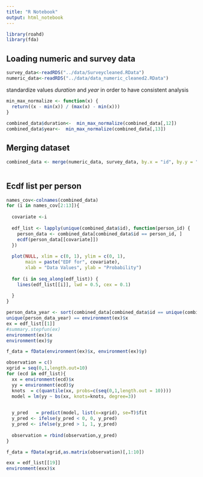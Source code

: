 ```yaml
---
title: "R Notebook"
output: html_notebook
---
```


```r
library(roahd)
library(fda)
```

## Loading numeric and survey data
```r
survey_data<-readRDS("../data/Surveycleaned.RData")
numeric_data<-readRDS("../data/data_numeric_cleaned2.RData")
```
standardize values *duration* and *year* in order to have consistent analysis
```r
min_max_normalize <- function(x) {
  return((x - min(x)) / (max(x) - min(x)))
}
  
combined_data$duration<-  min_max_normalize(combined_data[,12])
combined_data$year<-  min_max_normalize(combined_data[,13])
```

## Merging dataset
```r
combined_data <- merge(numeric_data, survey_data, by.x = "id", by.y = "id")
```

```r

```

## Ecdf list per person
```r
names_cov<-colnames(combined_data)
for (i in names_cov[2:13]){
  
  covariate <-i
  
  edf_list <- lapply(unique(combined_data$id), function(person_id) {
    person_data <- combined_data[combined_data$id == person_id, ]
    ecdf(person_data[[covariate]])
  })
  
  plot(NULL, xlim = c(0, 1), ylim = c(0, 1),
       main = paste("EDF for", covariate),
       xlab = "Data Values", ylab = "Probability")
  
  for (i in seq_along(edf_list)) {
    lines(edf_list[[i]], lwd = 0.5, cex = 0.1)
  
  }
}
```
```r
person_data_year <- sort(combined_data[combined_data$id == unique(combined_data$id)[1],"year" ])
unique(person_data_year) == environment(ex)$x
ex = edf_list[[1]]
#summary.stepfun(ex)
environment(ex)$x
environment(ex)$y

f_data = fData(environment(ex)$x, environment(ex)$y)
```

```r
observation = c()
xgrid = seq(0,1,length.out=10)
for (ecd in edf_list){
  xx = environment(ecd)$x
  yy = environment(ecd)$y
  knots  = c(quantile(xx, probs=c(seq(0,1,length.out = 10))))
  model = lm(yy ~ bs(xx, knots=knots, degree=3))
  

  y_pred   = predict(model, list(x=xgrid), se=T)$fit
  y_pred <- ifelse(y_pred < 0, 0, y_pred)
  y_pred <- ifelse(y_pred > 1, 1, y_pred)
  
  observation = rbind(observation,y_pred)
}

f_data = fData(xgrid,as.matrix(observation)[,1:10])
```
```r
exx = edf_list[[19]]
environment(exx)$x
```


